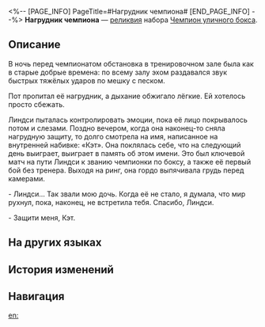<%-- [PAGE_INFO]
PageTitle=#Нагрудник чемпиона#
[END_PAGE_INFO] --%>
{{Реликвия Инфобокс
|id          = 61053
|Изображение = Предмет Нагрудник чемпиона.png
|Набор       = Чемпион уличного бокса
|Предмет     = Тело
|Упоминания  = 
}}
{{Описание|Нагрудная защита профессионального боксёра. Внешняя и внутренняя набивка сконструированы таким образом, что нагрудник обеспечивает надёжную защиту, не сковывая движений.}}
'''Нагрудник чемпиона''' — [[реликвия]] набора [[Чемпион уличного бокса]].

==Описание==
В ночь перед чемпионатом обстановка в тренировочном зале была как в старые добрые времена: по всему залу эхом раздавался звук быстрых тяжёлых ударов по мешку с песком.

Пот пропитал её нагрудник, а дыхание обжигало лёгкие. Ей хотелось просто сбежать.

Линдси пыталась контролировать эмоции, пока её лицо покрывалось потом и слезами. Поздно вечером, когда она наконец-то сняла нагрудную защиту, то долго смотрела на имя, написанное на внутренней набивке: «Кэт». Она поклялась себе, что на следующий день выиграет, выиграет в память об этом имени. Это был ключевой матч на пути Линдси к званию чемпионки по боксу, а также её первый бой без тренера. Выходя на ринг, она гордо выпячивала грудь перед камерами.

- Линдси... Так звали мою дочь. Когда её не стало, я думала, что мир рухнул, пока, наконец, не встретила тебя. Спасибо, Линдси.

- Защити меня, Кэт.

==На других языках==
{{На других языках
|en   = Champion's Chest Guard
|zhs  = 拳王的贴身护胸
|zht  = 拳王的貼身護胸
|ja   = チャンピオンのチェストガード
|ko   = 격투왕의 가슴 보호대
|es   = Protector de torso de la campeona
|fr   = Protège-poitrine de championne
|ru   = Нагрудник чемпиона
|th   = Champion's Chest Guard
|vi   = Bảo Hộ Ngực Của Quyền Vương
|de   = Brustschutz des Champions
|id   = Champion's Chest Guard
|pt   = Peitoral da Campeã
}}

==История изменений==
{{История изменений|3.5}}

==Навигация==
{{Набор Реликвий Навбокс|Чемпион уличного бокса}}

[[en:]]